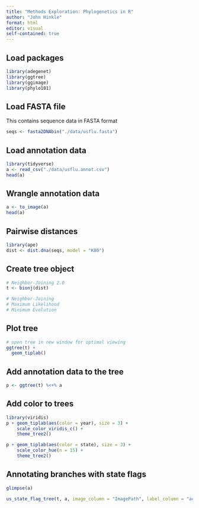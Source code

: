 ```yaml
---
title: "Methods Exploration: Phylogenetics in R"
author: "John Hinkle"
format: html
editor: visual
self-contained: true
---
```


## Load packages

```r
library(adegenet)
library(ggtree)
library(ggimage)
library(phylo101)
```

## Load FASTA file

This contains sequence data in FASTA format

```r
seqs <- fasta2DNAbin("./data/usflu.fasta")
```

## Load annotation data

```r
library(tidyverse)
a <- read_csv("./data/usflu.annot.csv")
head(a)
```

## Wrangle annotation data

```r
a <- to_image(a)
head(a)
```

## Pairwise distances

```r
library(ape)
dist <- dist.dna(seqs, model = "K80")
```

## Create tree object

```r
# Neighbor-Joining 2.0
t <- bionj(dist)

# Neighbor-Joining
# Maximum Likelihood
# Minimum Evolution
```

## Plot tree

```r
# open tree in new window for optimal viewing
ggtree(t) +
  geom_tiplab()
```

## Add annotation data to the tree

```r
p <- ggtree(t) %<+% a
```

## Add color to trees

```r
library(viridis)
p + geom_tiplab(aes(color = year), size = 3) +
    scale_color_viridis_c() +
    theme_tree2()
```

```r
p + geom_tiplab(aes(color = state), size = 3) +
    scale_color_hue(n = 15) +
    theme_tree2()
```

## Annotating branches with state flags

```r
glimpse(a)
```

```r
us_state_flag_tree(t, a, image_column = "ImagePath", label_column = "accession")
```
